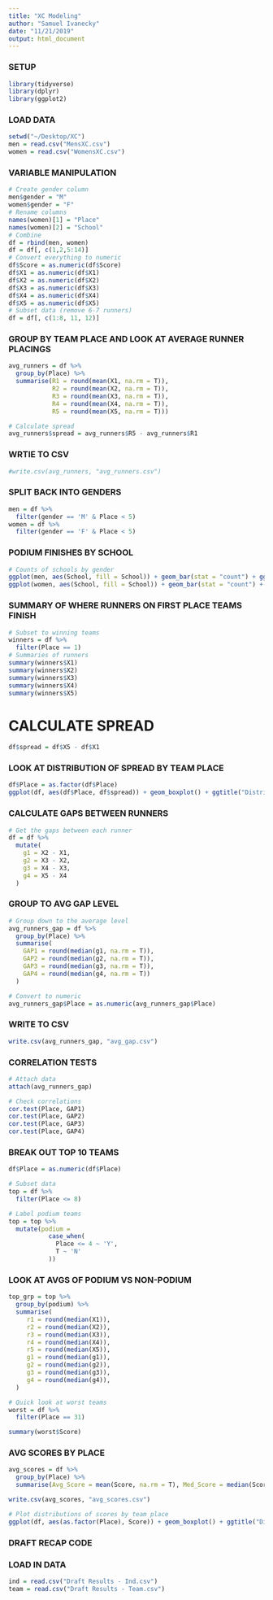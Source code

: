 ```yaml
---
title: "XC Modeling"
author: "Samuel Ivanecky"
date: "11/21/2019"
output: html_document
---
```

### SETUP
```r
library(tidyverse)
library(dplyr)
library(ggplot2)
```

### LOAD DATA
```r
setwd("~/Desktop/XC")
men = read.csv("MensXC.csv")
women = read.csv("WomensXC.csv")
```

### VARIABLE MANIPULATION
```r
# Create gender column
men$gender = "M"
women$gender = "F"
# Rename columns
names(women)[1] = "Place"
names(women)[2] = "School"
# Combine
df = rbind(men, women)
df = df[, c(1,2,5:14)]
# Convert everything to numeric
df$Score = as.numeric(df$Score)
df$X1 = as.numeric(df$X1)
df$X2 = as.numeric(df$X2)
df$X3 = as.numeric(df$X3)
df$X4 = as.numeric(df$X4)
df$X5 = as.numeric(df$X5)
# Subset data (remove 6-7 runners)
df = df[, c(1:8, 11, 12)]
```

### GROUP BY TEAM PLACE AND LOOK AT AVERAGE RUNNER PLACINGS
```r
avg_runners = df %>%
  group_by(Place) %>%
  summarise(R1 = round(mean(X1, na.rm = T)),
            R2 = round(mean(X2, na.rm = T)),
            R3 = round(mean(X3, na.rm = T)),
            R4 = round(mean(X4, na.rm = T)),
            R5 = round(mean(X5, na.rm = T)))

# Calculate spread
avg_runners$spread = avg_runners$R5 - avg_runners$R1
```

### WRTIE TO CSV
```r
#write.csv(avg_runners, "avg_runners.csv")
```

### SPLIT BACK INTO GENDERS
```r
men = df %>%
  filter(gender == 'M' & Place < 5)
women = df %>%
  filter(gender == 'F' & Place < 5)
```

### PODIUM FINISHES BY SCHOOL
```r
# Counts of schools by gender
ggplot(men, aes(School, fill = School)) + geom_bar(stat = "count") + ggtitle("Men")
ggplot(women, aes(School, fill = School)) + geom_bar(stat = "count") + ggtitle("Women")
```

### SUMMARY OF WHERE RUNNERS ON FIRST PLACE TEAMS FINISH
```r
# Subset to winning teams
winners = df %>%
  filter(Place == 1)
# Summaries of runners
summary(winners$X1)
summary(winners$X2)
summary(winners$X3)
summary(winners$X4)
summary(winners$X5)
```

# CALCULATE SPREAD
```r
df$spread = df$X5 - df$X1
```

### LOOK AT DISTRIBUTION OF SPREAD BY TEAM PLACE
```r
df$Place = as.factor(df$Place)
ggplot(df, aes(df$Place, df$spread)) + geom_boxplot() + ggtitle("Distribution of Spreads by Team Place") + labs(x = "Team Place", y = "Spread")
```

### CALCULATE GAPS BETWEEN RUNNERS
```r
# Get the gaps between each runner
df = df %>%
  mutate(
    g1 = X2 - X1, 
    g2 = X3 - X2, 
    g3 = X4 - X3,
    g4 = X5 - X4
  )
```

### GROUP TO AVG GAP LEVEL
```r
# Group down to the average level
avg_runners_gap = df %>%
  group_by(Place) %>%
  summarise(
    GAP1 = round(median(g1, na.rm = T)),
    GAP2 = round(median(g2, na.rm = T)),
    GAP3 = round(median(g3, na.rm = T)),
    GAP4 = round(median(g4, na.rm = T))
  )

# Convert to numeric
avg_runners_gap$Place = as.numeric(avg_runners_gap$Place)
```

### WRITE TO CSV
```r
write.csv(avg_runners_gap, "avg_gap.csv")
```

### CORRELATION TESTS
```r
# Attach data
attach(avg_runners_gap)

# Check correlations
cor.test(Place, GAP1)
cor.test(Place, GAP2)
cor.test(Place, GAP3)
cor.test(Place, GAP4)
```

### BREAK OUT TOP 10 TEAMS
```r
df$Place = as.numeric(df$Place)

# Subset data
top = df %>%
  filter(Place <= 8)

# Label podium teams
top = top %>%
  mutate(podium = 
           case_when(
             Place <= 4 ~ 'Y',
             T ~ 'N'
           ))
```

### LOOK AT AVGS OF PODIUM VS NON-PODIUM
```r
top_grp = top %>%
  group_by(podium) %>%
  summarise(
     r1 = round(median(X1)),
     r2 = round(median(X2)),
     r3 = round(median(X3)),
     r4 = round(median(X4)),
     r5 = round(median(X5)),
     g1 = round(median(g1)),
     g2 = round(median(g2)),
     g3 = round(median(g3)),
     g4 = round(median(g4)),
  )
```

```r
# Quick look at worst teams
worst = df %>%
  filter(Place == 31)

summary(worst$Score)
```

### AVG SCORES BY PLACE
```r
avg_scores = df %>%
  group_by(Place) %>%
  summarise(Avg_Score = mean(Score, na.rm = T), Med_Score = median(Score))
```

```r
write.csv(avg_scores, "avg_scores.csv")
```

```r
# Plot distributions of scores by team place
ggplot(df, aes(as.factor(Place), Score)) + geom_boxplot() + ggtitle("Distributions of Scores by Team Finish") + labs(x = "Team Finish", y = "Team Score")
```

###########################
### DRAFT RECAP CODE
###########################
### LOAD IN DATA
```r
ind = read.csv("Draft Results - Ind.csv")
team = read.csv("Draft Results - Team.csv")
```



